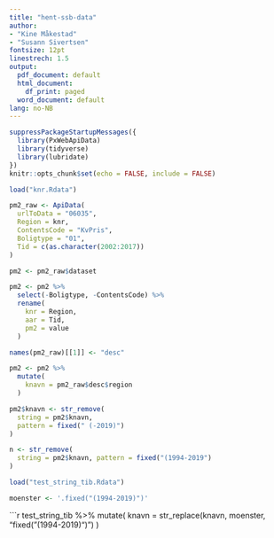 ```yaml
---
title: "hent-ssb-data"
author:
- "Kine Måkestad"
- "Susann Sivertsen"
fontsize: 12pt
linestrech: 1.5
output:
  pdf_document: default
  html_document:
    df_print: paged
  word_document: default
lang: no-NB
---
```


```r
suppressPackageStartupMessages({
  library(PxWebApiData)
  library(tidyverse)
  library(lubridate)
})
knitr::opts_chunk$set(echo = FALSE, include = FALSE)
```

```r
load("knr.Rdata")
```

```r
pm2_raw <- ApiData(
  urlToData = "06035",
  Region = knr,
  ContentsCode = "KvPris",
  Boligtype = "01",
  Tid = c(as.character(2002:2017))
) 
```

```r
pm2 <- pm2_raw$dataset
```

```r
pm2 <- pm2 %>% 
  select(-Boligtype, -ContentsCode) %>% 
  rename(
    knr = Region,
    aar = Tid,
    pm2 = value
  ) 
```

```r
names(pm2_raw)[[1]] <- "desc"
```

```r
pm2 <- pm2 %>% 
  mutate(
    knavn = pm2_raw$desc$region
  )
```

```r
pm2$knavn <- str_remove(
  string = pm2$knavn,
  pattern = fixed(" (-2019)")
)
```

```r
n <- str_remove(
  string = pm2$knavn, pattern = fixed("(1994-2019")
)
```

```r
load("test_string_tib.Rdata")
```


```r
moenster <- '.fixed("(1994-2019)")'
```

```r
test_string_tib %>% 
  mutate(
    knavn = str_replace(knavn, moenster, "fixed("(1994-2019)")")
  )
